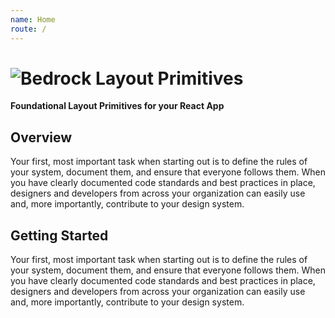 ```yaml
---
name: Home
route: /
---
```


<h1 style={{width:"50%",margin:'auto'}}>
  <img
    src='https://user-images.githubusercontent.com/5460770/77477816-8df68000-6de2-11ea-83be-9f12c8de7f0d.png'
    alt='Bedrock Layout Primitives'
    style={{ objectFit:'cover', width:'100%', display:'block', height:'auto'}}
  />
</h1>

<p style={{textAlign:'center'}}><strong>Foundational Layout Primitives for your React App</strong></p>

## Overview

Your first, most important task when starting out is to define the rules of your system, document them, and ensure that everyone follows them. When you have clearly documented code standards and best practices in place, designers and developers from across your organization can easily use and, more importantly, contribute to your design system.

## Getting Started

Your first, most important task when starting out is to define the rules of your system, document them, and ensure that everyone follows them. When you have clearly documented code standards and best practices in place, designers and developers from across your organization can easily use and, more importantly, contribute to your design system.
